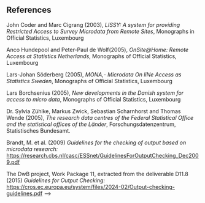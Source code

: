 ## References

John Coder and Marc Cigrang (2003), *LISSY: A system for providing Restricted Access to Survey Microdata from Remote Sites*, Monographs in Official Statistics, Luxembourg

Anco Hundepool and Peter-Paul de Wolf(2005), *OnSite\@Home: Remote Access at Statistics Netherlands*, Monographs of Official Statistics, Luxembourg

Lars-Johan Söderberg (2005), *MONA,- Microdata On liNe Access as Statistics Sweden*, Monographs of Official Statistics, Luxembourg

Lars Borchsenius (2005), *New developments in the Danish system for access to micro data*, Monographs of Official Statistics, Luxembourg

Dr. Sylvia Zühlke, Markus Zwick, Sebastian Scharnhorst and Thomas Wende (2005), *The research data centres of the Federal Statistical Office and the statistical offices of the Länder*, Forschungsdatenzentrum, Statistisches Bundesamt.

Brandt, M. et al. (2009) *Guidelines for the checking of output based on microdata research:* [[https://research.cbs.nl/casc/ESSnet/GuidelinesForOutputChecking_Dec2009.pdf]{.underline}](https://research.cbs.nl/casc/ESSnet/GuidelinesForOutputChecking_Dec2009.pdf)

The DwB project, Work Package 11, extracted from the deliverable D11.8 (2015) *Guidelines for Output Checking:* [[https://cros.ec.europa.eu/system/files/2024-02/Output-checking-guidelines.pdf]{.underline}](https://cros.ec.europa.eu/system/files/2024-02/Output-checking-guidelines.pdf) -->

